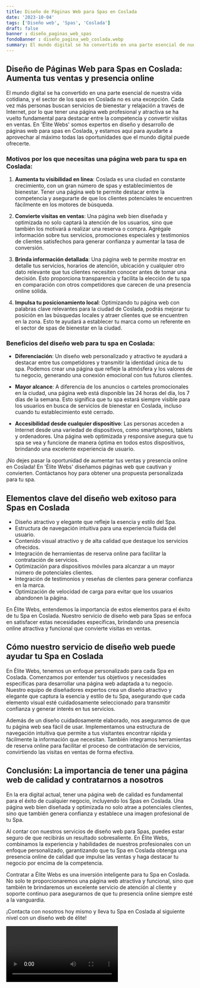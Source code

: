 ```yaml
---
title: Diseño de Páginas Web para Spas en Coslada
date: '2023-10-04'
tags: ['Diseño web', 'Spas', 'Coslada']
draft: false
banner : diseño_paginas_web_spas
fondoBanner : diseño_pagina_web_coslada.webp
summary: El mundo digital se ha convertido en una parte esencial de nuestra vida cotidiana, y el sector de los spas en Coslada no es una excepción. Cada vez más personas buscan servicios de bienestar y relajación a través de Internet, por lo que tener una página web profesional y atractiva se ha vuelto fundamental para destacar entre la competencia y convertir visitas en ventas. En 'Élite Webs' somos expertos en diseño y desarrollo de páginas web para spas en Coslada, y estamos aquí para ayudarte a aprovechar al máximo todas las oportunidades que el mundo digital puede ofrecerte.
---
```


## Diseño de Páginas Web para Spas en Coslada: Aumenta tus ventas y presencia online

El mundo digital se ha convertido en una parte esencial de nuestra vida cotidiana, y el sector de los spas en Coslada no es una excepción. Cada vez más personas buscan servicios de bienestar y relajación a través de Internet, por lo que tener una página web profesional y atractiva se ha vuelto fundamental para destacar entre la competencia y convertir visitas en ventas. En 'Élite Webs' somos expertos en diseño y desarrollo de páginas web para spas en Coslada, y estamos aquí para ayudarte a aprovechar al máximo todas las oportunidades que el mundo digital puede ofrecerte.

### Motivos por los que necesitas una página web para tu spa en Coslada:

1. **Aumenta tu visibilidad en línea**: Coslada es una ciudad en constante crecimiento, con un gran número de spas y establecimientos de bienestar. Tener una página web te permite destacar entre la competencia y asegurarte de que los clientes potenciales te encuentren fácilmente en los motores de búsqueda.

2. **Convierte visitas en ventas**: Una página web bien diseñada y optimizada no solo captará la atención de los usuarios, sino que también los motivará a realizar una reserva o compra. Agrégale información sobre tus servicios, promociones especiales y testimonios de clientes satisfechos para generar confianza y aumentar la tasa de conversión.

3. **Brinda información detallada**: Una página web te permite mostrar en detalle tus servicios, horarios de atención, ubicación y cualquier otro dato relevante que tus clientes necesiten conocer antes de tomar una decisión. Esto proporciona transparencia y facilita la elección de tu spa en comparación con otros competidores que carecen de una presencia online sólida.

4. **Impulsa tu posicionamiento local**: Optimizando tu página web con palabras clave relevantes para la ciudad de Coslada, podrás mejorar tu posición en las búsquedas locales y atraer clientes que se encuentren en la zona. Esto te ayudará a establecer tu marca como un referente en el sector de spas de bienestar en la ciudad.

### Beneficios del diseño web para tu spa en Coslada:

- **Diferenciación**: Un diseño web personalizado y atractivo te ayudará a destacar entre tus competidores y transmitir la identidad única de tu spa. Podemos crear una página que refleje la atmósfera y los valores de tu negocio, generando una conexión emocional con tus futuros clientes.

- **Mayor alcance**: A diferencia de los anuncios o carteles promocionales en la ciudad, una página web está disponible las 24 horas del día, los 7 días de la semana. Esto significa que tu spa estará siempre visible para los usuarios en busca de servicios de bienestar en Coslada, incluso cuando tu establecimiento esté cerrado.

- **Accesibilidad desde cualquier dispositivo**: Las personas acceden a Internet desde una variedad de dispositivos, como smartphones, tablets y ordenadores. Una página web optimizada y responsive asegura que tu spa se vea y funcione de manera óptima en todos estos dispositivos, brindando una excelente experiencia de usuario.

¡No dejes pasar la oportunidad de aumentar tus ventas y presencia online en Coslada! En 'Élite Webs' diseñamos páginas web que cautivan y convierten. Contáctanos hoy para obtener una propuesta personalizada para tu spa.

<GifSeo />

<Cta />

## Elementos clave del diseño web exitoso para Spas en Coslada

- Diseño atractivo y elegante que refleje la esencia y estilo del Spa.
- Estructura de navegación intuitiva para una experiencia fluida del usuario.
- Contenido visual atractivo y de alta calidad que destaque los servicios ofrecidos.
- Integración de herramientas de reserva online para facilitar la contratación de servicios.
- Optimización para dispositivos móviles para alcanzar a un mayor número de potenciales clientes.
- Integración de testimonios y reseñas de clientes para generar confianza en la marca.
- Optimización de velocidad de carga para evitar que los usuarios abandonen la página.

En Élite Webs, entendemos la importancia de estos elementos para el éxito de tu Spa en Coslada. Nuestro servicio de diseño web para Spas se enfoca en satisfacer estas necesidades específicas, brindando una presencia online atractiva y funcional que convierte visitas en ventas.

## Cómo nuestro servicio de diseño web puede ayudar tu Spa en Coslada

En Élite Webs, tenemos un enfoque personalizado para cada Spa en Coslada. Comenzamos por entender tus objetivos y necesidades específicas para desarrollar una página web adaptada a tu negocio. Nuestro equipo de diseñadores expertos crea un diseño atractivo y elegante que captura la esencia y estilo de tu Spa, asegurando que cada elemento visual esté cuidadosamente seleccionado para transmitir confianza y generar interés en tus servicios.

Además de un diseño cuidadosamente elaborado, nos aseguramos de que tu página web sea fácil de usar. Implementamos una estructura de navegación intuitiva que permite a tus visitantes encontrar rápida y fácilmente la información que necesitan. También integramos herramientas de reserva online para facilitar el proceso de contratación de servicios, convirtiendo las visitas en ventas de forma efectiva.

## Conclusión: La importancia de tener una página web de calidad y contratarnos a nosotros

En la era digital actual, tener una página web de calidad es fundamental para el éxito de cualquier negocio, incluyendo los Spas en Coslada. Una página web bien diseñada y optimizada no solo atrae a potenciales clientes, sino que también genera confianza y establece una imagen profesional de tu Spa.

Al contar con nuestros servicios de diseño web para Spas, puedes estar seguro de que recibirás un resultado sobresaliente. En Élite Webs, combinamos la experiencia y habilidades de nuestros profesionales con un enfoque personalizado, garantizando que tu Spa en Coslada obtenga una presencia online de calidad que impulse las ventas y haga destacar tu negocio por encima de la competencia.

Contratar a Élite Webs es una inversión inteligente para tu Spa en Coslada. No solo te proporcionaremos una página web atractiva y funcional, sino que también te brindaremos un excelente servicio de atención al cliente y soporte continuo para asegurarnos de que tu presencia online siempre esté a la vanguardia.

¡Contacta con nosotros hoy mismo y lleva tu Spa en Coslada al siguiente nivel con un diseño web de élite!

<Video />

<CtaBot job='Spas' city='Coslada'/>

<Gmaps query='Coslada+españa+maps' />